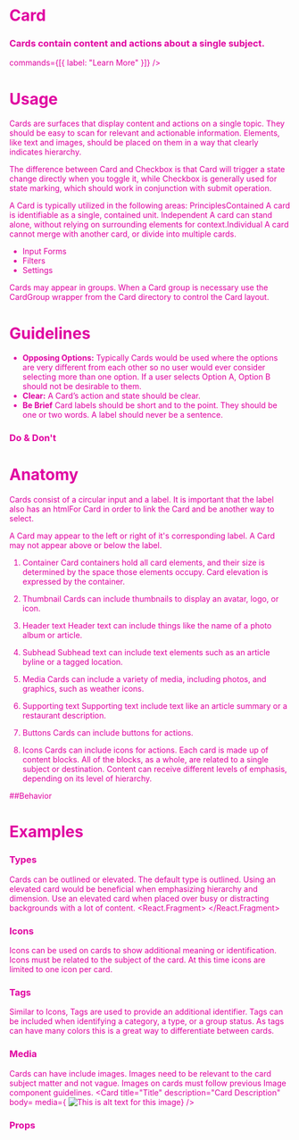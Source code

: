 
<Meta title="Work|Docs/Card" component={Card} />

# Card

### Cards contain content and actions about a single subject.


<Preview withToolbar>
  <Story name="Standard">
    <Card
        title="Title"
        description="Card Description"
        body=<Body text="Lorem ipsum dolor sit amet, consectetur adipiscing elit, sed do eiusmod tempor incididunt ut labore et dolore magna aliqua. Ut enim ad minim veniam, quis nostrud exercitation ullamco laboris nisi ut aliquip ex ea commodo consequat. Duis aute irure dolor in reprehenderit in voluptate velit esse cillum dolore eu fugiat nulla pariatur. Excepteur sint occaecat cupidatat non proident, sunt in culpa qui officia deserunt mollit anim id est laborum." />
        commands={[{ label: "Learn More" }]}
      />
  </Story>
</Preview>

# Usage
Cards are surfaces that display content and actions on a single topic. They should be easy to scan for relevant and actionable information. Elements, like text and images, should be placed on them in a way that clearly indicates hierarchy.

The difference between Card and Checkbox is that Card will trigger a state change directly when you toggle it, while Checkbox is generally used for state marking, which should work in conjunction with submit operation.

A Card is typically utilized in the following areas:
PrinciplesContained
A card is identifiable as a single, contained unit. Independent
A card can stand alone, without relying on surrounding elements for context.Individual
A card cannot merge with another card, or divide into multiple cards.

- Input Forms
- Filters
- Settings


Cards may appear in groups. When a Card group is necessary use the CardGroup wrapper from the Card directory to control the Card layout.

# Guidelines
- **Opposing Options:**
  Typically Cards would be used where the options are very different from each other so no user would ever consider selecting more than one option. If a user selects Option A, Option B should not be desirable to them.
- **Clear:**
  A Card’s action and state should be clear.
- **Be Brief**
  Card labels should be short and to the point. They should be one or two words. A label should never be a sentence.

###  Do & Don't
<Preview >
  <Story name="Wrong">
<Card
        title="Appraisal Research"
        description="19-0942231 - 123 Main St, Woburn, MA 01801"
        icon="analytics"
      />
  </Story>
</Preview>

# Anatomy
Cards consist of a circular input and a label. It is important that the label also has an htmlFor Card in order to link the Card and be another way to select.

A Card may appear to the left or right of it's corresponding label. A Card may not appear above or below the label. 

1. Container
Card containers hold all card elements, and their size is determined by the space those elements occupy. Card elevation is expressed by the container.

2. Thumbnail 
Cards can include thumbnails to display an avatar, logo, or icon.

3. Header text 
Header text can include things like the name of a photo album or article.

4. Subhead 
Subhead text can include text elements such as an article byline or a tagged location.

5. Media 
Cards can include a variety of media, including photos, and graphics, such as weather icons.

6. Supporting text 
Supporting text include text like an article summary or a restaurant description.

7. Buttons 
Cards can include buttons for actions.

8. Icons 
Cards can include icons for actions. Each card is made up of content blocks. All of the blocks, as a whole, are related to a single subject or destination. Content can receive different levels of emphasis, depending on its level of hierarchy.

##Behavior

# Examples

### Types
Cards can be outlined or elevated. The default type is outlined. Using an elevated card would be beneficial when emphasizing hierarchy and dimension. Use an elevated card when placed over busy or distracting backgrounds with a lot of content.
<Preview>
  <Story name="Types">
  <React.Fragment>
  <Grid columns="2">
          <Card title="Outlined Card" description="Card Description" />
          <Card title="Elevated Card" description="Card Description" type="elevated" />
          </Grid>
  </React.Fragment>
  </Story>
</Preview>



### Icons
Icons can be used on cards to show additional meaning or identification. Icons must be related to the subject of the card. At this time icons are limited to one icon per card.
<Preview>
  <Story name="Icons">
    <Card
        title="Appraisal Research"
        description="19-0942231 - 123 Main St, Woburn, MA 01801"
        icon="analytics"
      />
  </Story>
</Preview>


### Tags
Similar to Icons, Tags are used to provide an additional identifier. Tags can be included when identifying a category, a type, or a group status. As tags can have many colors this is a great way to differentiate between cards.
<Preview>
  <Story name="Tags">
<Card
        title="5201 California Avenue, Irvine, CA 92614"
        line1="APN #23947828"
        line2="Irvine Company"
        tag="Same Owner"
      />
  </Story>
</Preview>



### Media
Cards can have include images. Images need to be relevant to the card subject matter and not vague. Images on cards must follow previous Image component guidelines.
<Preview>
  <Story name="Media">
<Card title="Title" description="Card Description" 
body=<Body text="Lorem ipsum dolor sit amet, consectetur adipiscing elit, sed do eiusmod tempor incididunt ut labore et dolore magna aliqua. Ut enim ad minim veniam, quis nostrud exercitation ullamco laboris nisi ut aliquip ex ea commodo consequat. Duis aute irure dolor in reprehenderit in voluptate velit esse cillum dolore eu fugiat nulla pariatur. Excepteur sint occaecat cupidatat non proident, sunt in culpa qui officia deserunt mollit anim id est laborum." />
media={ <Image
    src="https://encrypted-tbn0.gstatic.com/images?q=tbn:ANd9GcRKFattKrNRvWlq7W5k_19wjiYpmqVUFgw4vDIrgWL5l2BQuRAE"
    alt="This is alt text for this image"
  />} />
  </Story>
</Preview>





### Props
<Props of={Card} />


